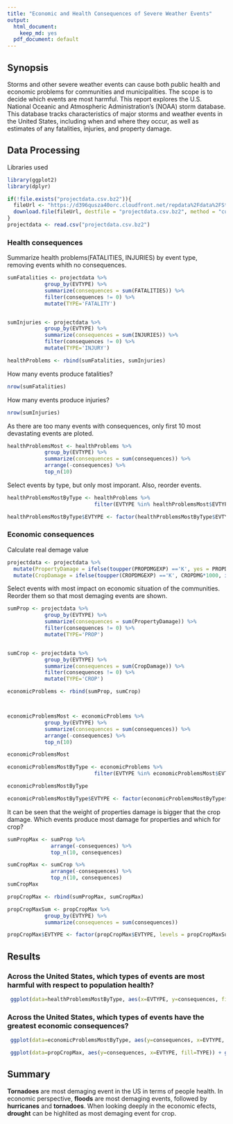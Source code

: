 ```yaml
---
title: "Economic and Health Consequences of Severe Weather Events"
output:
  html_document:
    keep_md: yes
  pdf_document: default
---
```


## Synopsis

Storms and other severe weather events can cause both public health and economic problems for communities and municipalities. The scope is to decide which events are most harmful. This report explores the U.S. National Oceanic and Atmospheric Administration's (NOAA) storm database. This database tracks characteristics of major storms and weather events in the United States, including when and where they occur, as well as estimates of any fatalities, injuries, and property damage. 



## Data Processing

Libraries used
```r
library(ggplot2)
library(dplyr)
```

```r
if(!file.exists("projectdata.csv.bz2")){
  fileUrl <- "https://d396qusza40orc.cloudfront.net/repdata%2Fdata%2FStormData.csv.bz2"
  download.file(fileUrl, destfile = "projectdata.csv.bz2", method = "curl")
}
projectdata <- read.csv("projectdata.csv.bz2")


```
### Health consequences
Summarize health problems(FATALITIES, INJURIES) by event type, removing events whith no consequences.
```r

sumFatalities <- projectdata %>%
            group_by(EVTYPE) %>%
            summarize(consequences = sum(FATALITIES)) %>%
            filter(consequences != 0) %>% 
            mutate(TYPE='FATALITY')


sumInjuries <- projectdata %>%
            group_by(EVTYPE) %>%
            summarize(consequences = sum(INJURIES)) %>%
            filter(consequences != 0) %>% 
            mutate(TYPE='INJURY')

healthProblems <- rbind(sumFatalities, sumInjuries)


```
How many events produce fatalities?

```r
nrow(sumFatalities)
```
How many events produce injuries?

```r
nrow(sumInjuries)
```
As there are too many events with consequences, only first 10 most devastating events are ploted.
```r
healthProblemsMost <- healthProblems %>%
            group_by(EVTYPE) %>%
            summarize(consequences = sum(consequences)) %>%
            arrange(-consequences) %>%
            top_n(10)
```
Select events by type, but only most imporant. Also, reorder events.
```r
healthProblemsMostByType <- healthProblems %>%
                            filter(EVTYPE %in% healthProblemsMost$EVTYPE)

healthProblemsMostByType$EVTYPE <- factor(healthProblemsMostByType$EVTYPE, levels = healthProblemsMost$EVTYPE[order(healthProblemsMost$consequences)])
```
### Economic consequences
Calculate real demage value
```r
projectdata <- projectdata %>%
  mutate(PropertyDamage = ifelse(toupper(PROPDMGEXP) =='K', yes = PROPDMG*1000, ifelse(toupper(PROPDMGEXP) =='M', PROPDMG*1000000, ifelse(toupper(PROPDMGEXP) == 'B', PROPDMG*1000000000, ifelse(toupper(PROPDMGEXP) == 'H', PROPDMG*100, PROPDMG))))) %>%
  mutate(CropDamage = ifelse(toupper(CROPDMGEXP) =='K', CROPDMG*1000, ifelse(toupper(CROPDMGEXP) =='M', CROPDMG*1000000, ifelse(toupper(CROPDMGEXP) == 'B', CROPDMG*1000000000, ifelse(toupper(CROPDMGEXP) == 'H', CROPDMG*100, CROPDMG)))))
```
Select events with most impact on economic situation of the communities. Reorder them so that most demaging events are shown.

```r

sumProp <- projectdata %>%
            group_by(EVTYPE) %>%
            summarize(consequences = sum(PropertyDamage)) %>%
            filter(consequences != 0) %>% 
            mutate(TYPE='PROP')


sumCrop <- projectdata %>%
            group_by(EVTYPE) %>%
            summarize(consequences = sum(CropDamage)) %>%
            filter(consequences != 0) %>% 
            mutate(TYPE='CROP')

economicProblems <- rbind(sumProp, sumCrop)



economicProblemsMost <- economicProblems %>%
            group_by(EVTYPE) %>%
            summarize(consequences = sum(consequences)) %>%
            arrange(-consequences) %>%
            top_n(10)

economicProblemsMost

economicProblemsMostByType <- economicProblems %>%
                            filter(EVTYPE %in% economicProblemsMost$EVTYPE)

economicProblemsMostByType

economicProblemsMostByType$EVTYPE <- factor(economicProblemsMostByType$EVTYPE, levels = economicProblemsMost$EVTYPE[order(economicProblemsMost$consequences)])


```
It can be seen that the weight of properties damage is bigger that the crop damage. Which events produce most damage for properties and which for crop?

```r
sumPropMax <- sumProp %>%
              arrange(-consequences) %>%
              top_n(10, consequences)

sumCropMax <- sumCrop %>%
              arrange(-consequences) %>%
              top_n(10, consequences)
sumCropMax

propCropMax <- rbind(sumPropMax, sumCropMax)

propCropMaxSum <- propCropMax %>%
            group_by(EVTYPE) %>%
            summarize(consequences = sum(consequences)) 

propCropMax$EVTYPE <- factor(propCropMax$EVTYPE, levels = propCropMaxSum$EVTYPE[order(propCropMaxSum$consequences)])
```

## Results

### Across the United States, which types of events are most harmful with respect to population health?

```r
 ggplot(data=healthProblemsMostByType, aes(x=EVTYPE, y=consequences, fill=TYPE)) + geom_bar(stat = "identity") + theme(axis.text.x = element_text(face="bold", color="#993333", size=12, angle=45)) + ylab("") + labs(title="Effect on population health")
```

### Across the United States, which types of events have the greatest economic consequences?



```r

 ggplot(data=economicProblemsMostByType, aes(y=consequences, x=EVTYPE, fill=TYPE)) + geom_bar(stat = "identity") + theme(axis.text.x = element_text(face="bold", color="#993333", size=12, angle=45)) + ylab("Value") + xlab("") + labs(title="Total economic consequences(properties and crop damages)")
```

```r

 ggplot(data=propCropMax, aes(y=consequences, x=EVTYPE, fill=TYPE)) + geom_bar(stat = "identity", position = "dodge") + theme(axis.text.x = element_text(face="bold", color="#993333", size=12, angle=45)) + ylab("Value") + xlab("") + labs(title="Most demaging events for properties and crops")
```

## Summary
**Tornadoes** are most demaging event in the US in terms of people health. In economic perspective, **floods** are most demaging events, followed by **hurricanes** and **tornadoes**. When looking deeply in the economic efects, **drought** can be highlited as most demaging event for crop.